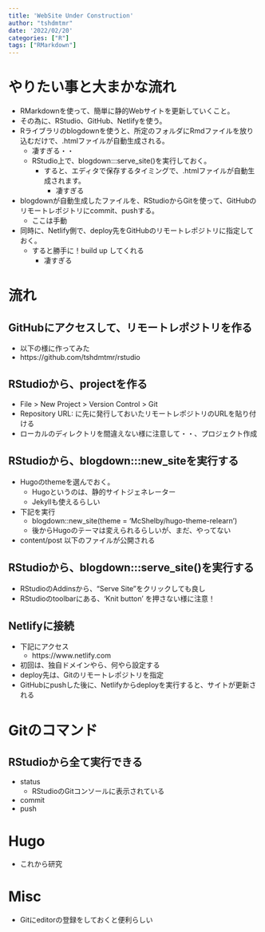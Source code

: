 ```yaml
---
title: 'WebSite Under Construction'
author: "tshdmtmr"
date: '2022/02/20'
categories: ["R"]
tags: ["RMarkdown"]
---
```



# やりたい事と大まかな流れ
- RMarkdownを使って、簡単に静的Webサイトを更新していくこと。
- その為に、RStudio、GitHub、Netlifyを使う。
- Rライブラリのblogdownを使うと、所定のフォルダにRmdファイルを放り込むだけで、.htmlファイルが自動生成される。
	- 凄すぎる・・
	- RStudio上で、blogdown:::serve_site()を実行しておく。
		- すると、エディタで保存するタイミングで、.htmlファイルが自動生成されます。
			- 凄すぎる
- blogdownが自動生成したファイルを、RStudioからGitを使って、GitHubのリモートレポジトリにcommit、pushする。
	- ここは手動
- 同時に、Netlify側で、deploy先をGitHubのリモートレポジトリに指定しておく。
	- すると勝手に！build up してくれる
		- 凄すぎる

# 流れ
## GitHubにアクセスして、リモートレポジトリを作る
- 以下の様に作ってみた
- https://github.com/tshdmtmr/rstudio

## RStudioから、projectを作る
- File > New Project > Version Control > Git
- Repository URL: に先に発行しておいたリモートレポジトリのURLを貼り付ける
- ローカルのディレクトリを間違えない様に注意して・・、プロジェクト作成

## RStudioから、blogdown:::new_siteを実行する
- Hugoのthemeを選んでおく。
	- Hugoというのは、静的サイトジェネレーター
	- Jekyllも使えるらしい
- 下記を実行
	- blogdown::new_site(theme = 'McShelby/hugo-theme-relearn')
	- 後からHugoのテーマは変えられるらしいが、まだ、やってない
- content/post 以下のファイルが公開される

## RStudioから、blogdown:::serve_site()を実行する
- RStudioのAddinsから、“Serve Site”をクリックしても良し
- RStudioのtoolbarにある、'Knit button' を押さない様に注意！

## Netlifyに接続
- 下記にアクセス
	- https://www.netlify.com
- 初回は、独自ドメインやら、何やら設定する
- deploy先は、Gitのリモートレポジトリを指定
- GitHubにpushした後に、Netlifyからdeployを実行すると、サイトが更新される


# Gitのコマンド
## RStudioから全て実行できる
- status
	- RStudioのGitコンソールに表示されている
- commit
- push


# Hugo
- これから研究

# Misc
- Gitにeditorの登録をしておくと便利らしい


